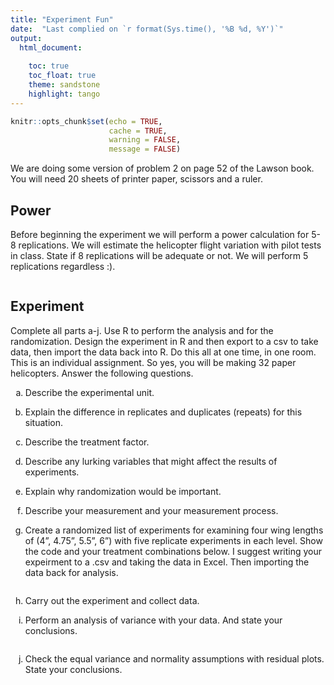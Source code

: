 ```yaml
---
title: "Experiment Fun"
date:  "Last complied on `r format(Sys.time(), '%B %d, %Y')`"
output:
  html_document: 
  
    toc: true
    toc_float: true
    theme: sandstone
    highlight: tango
---
```



```r
knitr::opts_chunk$set(echo = TRUE,
                      cache = TRUE, 
                      warning = FALSE,
                      message = FALSE)
```

We are doing some version of problem 2 on page 52 of the Lawson book.  You will need 20 sheets of printer paper, scissors and a ruler.  

## Power

Before beginning the experiment we will perform a power calculation for 5-8 replications.  We will estimate the helicopter flight variation with pilot tests in class.  State if 8 replications will be adequate or not.  We will perform 5 replications regardless :).

```r


```

## Experiment

Complete all parts a-j.  Use R to perform the analysis and for the randomization. Design the experiment in R and then export to a csv to take data, then import the data back into R. Do this all at one time, in one room.  This is an individual assignment.  So yes, you will be making 32 paper helicopters.  Answer the following questions.

a. Describe the experimental unit.

b. Explain the difference in replicates and duplicates (repeats) for this situation.

c. Describe the treatment factor.

d. Describe any lurking variables that might affect the results of experiments. 

e. Explain why randomization would be important.

f. Describe your measurement and your measurement process. 

g. Create a randomized list of experiments for examining four wing lengths of (4", 4.75", 5.5", 6") with five replicate experiments in each level.  Show the code and your treatment combinations below.  I suggest writing your expeirment to a .csv and taking the data in Excel. Then importing the data back for analysis.

```r


```

h. Carry out the experiment and collect data. 

i. Perform an analysis of variance with your data. And state your conclusions.

```r


```


j. Check the equal variance and normality assumptions with residual plots.  State your conclusions.

```r

```
